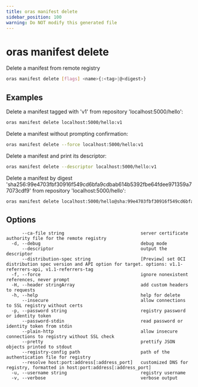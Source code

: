 ```yaml
---
title: oras manifest delete
sidebar_position: 100
warning: Do NOT modify this generated file
---
```


# oras manifest delete

Delete a manifest from remote registry

```bash
oras manifest delete [flags] <name>{:<tag>|@<digest>}
```

## Examples

Delete a manifest tagged with 'v1' from repository 'localhost:5000/hello':

```bash
oras manifest delete localhost:5000/hello:v1
```

Delete a manifest without prompting confirmation:

```bash
oras manifest delete --force localhost:5000/hello:v1
```

Delete a manifest and print its descriptor:

```bash
oras manifest delete --descriptor localhost:5000/hello:v1
```

Delete a manifest by digest 'sha256:99e4703fbf30916f549cd6bfa9cdbab614b5392fbe64fdee971359a77073cdf9' from repository 'localhost:5000/hello':

```bash
oras manifest delete localhost:5000/hello@sha:99e4703fbf30916f549cd6bfa9cdbab614b5392fbe64fdee971359a77073cdf9
```

## Options

```
      --ca-file string                             server certificate authority file for the remote registry
  -d, --debug                                      debug mode
      --descriptor                                 output the descriptor
      --distribution-spec string                   [Preview] set OCI distribution spec version and API option for target. options: v1.1-referrers-api, v1.1-referrers-tag
  -f, --force                                      ignore nonexistent references, never prompt
  -H, --header stringArray                         add custom headers to requests
  -h, --help                                       help for delete
      --insecure                                   allow connections to SSL registry without certs
  -p, --password string                            registry password or identity token
      --password-stdin                             read password or identity token from stdin
      --plain-http                                 allow insecure connections to registry without SSL check
      --pretty                                     prettify JSON objects printed to stdout
      --registry-config path                       path of the authentication file for registry
      --resolve host:port:address[:address_port]   customized DNS for registry, formatted in host:port:address[:address_port]
  -u, --username string                            registry username
  -v, --verbose                                    verbose output
```
